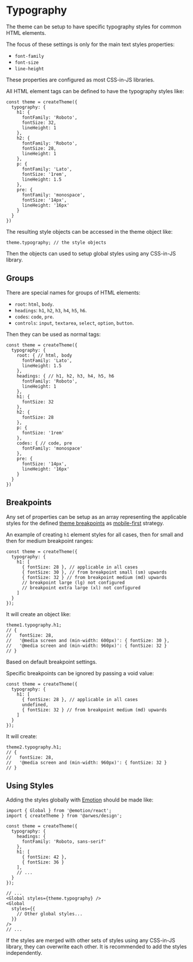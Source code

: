 
# Typography

The theme can be setup to have specific typography styles for common HTML elements.

The focus of these settings is only for the main text styles properties:

- `font-family`
- `font-size`
- `line-height`

These properties are configured as most CSS-in-JS libraries.

All HTML element tags can be defined to have the typography styles like:

```tsx
const theme = createTheme({
  typography: {
    h1: {
      fontFamily: 'Roboto',
      fontSize: 32,
      lineHeight: 1
    },
    h2: {
      fontFamily: 'Roboto',
      fontSize: 28,
      lineHeight: 1
    },
    p: {
      fontFamily: 'Lato',
      fontSize: '1rem',
      lineHeight: 1.5
    },
    pre: {
      fontFamily: 'monospace',
      fontSize: '14px',
      lineHeight: '16px'
    }
  }
})
```

The resulting style objects can be accessed in the theme object like:

```tsx
theme.typography; // the style objects
```

Then the objects can used to setup global styles using any CSS-in-JS library.

## Groups

There are special names for groups of HTML elements:

- `root`: `html`, `body`.
- `headings`: `h1`, `h2`, `h3`, `h4`, `h5`, `h6`.
- `codes`: `code`, `pre`.
- `controls`: `input`, `textarea`, `select`, `option`, `button`.

Then they can be used as normal tags:

```tsx
const theme = createTheme({
  typography: {
    root: { // html, body
      fontFamily: 'Lato',
      lineHeight: 1.5
    },
    headings: { // h1, h2, h3, h4, h5, h6
      fontFamily: 'Roboto',
      lineHeight: 1
    },
    h1: {
      fontSize: 32
    },
    h2: {
      fontSize: 28
    },
    p: {
      fontSize: '1rem'
    },
    codes: { // code, pre
      fontFamily: 'monospace'
    },
    pre: {
      fontSize: '14px',
      lineHeight: '16px'
    }
  }
})
```

## Breakpoints

Any set of properties can be setup as an array representing the applicable
styles for the defined [theme breakpoints](/develop/design/breakpoints) as
[mobile-first](https://www.invisionapp.com/inside-design/mobile-first-design)
strategy.

An example of creating `h1` element styles for all cases, then for small and
then for medium breakpoint ranges:

```tsx
const theme = createTheme({
  typography: {
    h1: [
      { fontSize: 28 }, // applicable in all cases
      { fontSize: 30 }, // from breakpoint small (sm) upwards
      { fontSize: 32 } // from breakpoint medium (md) upwards
      // breakpoint large (lg) not configured
      // breakpoint extra large (xl) not configured
    ]
  }
});
```

It will create an object like:

```tsx
theme1.typography.h1;
// {
//   fontSize: 28,
//   '@media screen and (min-width: 600px)': { fontSize: 30 },
//   '@media screen and (min-width: 960px)': { fontSize: 32 }
// }
```

Based on default breakpoint settings.

Specific breakpoints can be ignored by passing a void value:

```tsx
const theme = createTheme({
  typography: {
    h1: [
      { fontSize: 28 }, // applicable in all cases
      undefined,
      { fontSize: 32 } // from breakpoint medium (md) upwards
    ]
  }
});
```

It will create:

```tsx
theme2.typography.h1;
// {
//   fontSize: 28,
//   '@media screen and (min-width: 960px)': { fontSize: 32 }
// }
```

## Using Styles

Adding the styles globally with [Emotion](https://emotion.sh) should be made like:

```tsx
import { Global } from '@emotion/react';
import { createTheme } from '@arwes/design';

const theme = createTheme({
  typography: {
    headings: {
      fontFamily: 'Roboto, sans-serif'
    },
    h1: [
      { fontSize: 42 },
      { fontSize: 36 }
    ],
    // ...
  }
});

// ...
<Global styles={theme.typography} />
<Global
  styles={{
    // Other global styles...
  }}
/>
// ...
```

If the styles are merged with other sets of styles using any CSS-in-JS library,
they can overwrite each other. It is recommended to add the styles independently.
